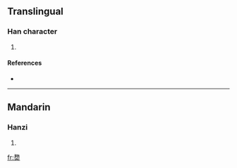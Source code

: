 ==Translingual==

===Han character===
{{Han char|rn=37|rad=大|as=10|sn=13|four=|canj=弓尸大 (NSK)}}

# {{defn|Han|sort=大10}}

====References====
* {{Han ref|kx=0253.180|dkj=05984|dj=0515.130|hdz=10547.090|uh=5966|ud=22886}}

----

==Mandarin==

===Hanzi===
{{cmn-hanzi|pin=[[wù]] ([[wu4]])|wg=wu<sup>4</sup>}}

# {{defn|Mandarin|sort=大10}}

[[fr:奦]]